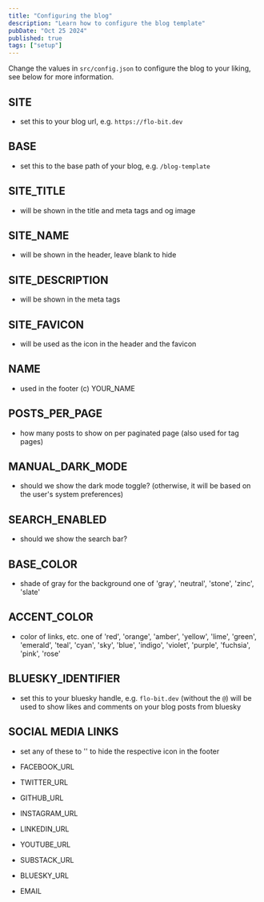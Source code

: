 ```yaml
---
title: "Configuring the blog"
description: "Learn how to configure the blog template"
pubDate: "Oct 25 2024"
published: true
tags: ["setup"]
---
```


Change the values in `src/config.json` to configure the blog to your liking, see below for more information.

## SITE

- set this to your blog url, e.g. `https://flo-bit.dev`

## BASE

- set this to the base path of your blog, e.g. `/blog-template`

## SITE_TITLE

- will be shown in the title and meta tags and og image

## SITE_NAME

- will be shown in the header, leave blank to hide

## SITE_DESCRIPTION

- will be shown in the meta tags

## SITE_FAVICON

- will be used as the icon in the header and the favicon

## NAME

- used in the footer (c) YOUR_NAME

## POSTS_PER_PAGE

- how many posts to show on per paginated page (also used for tag pages)

## MANUAL_DARK_MODE

- should we show the dark mode toggle?
  (otherwise, it will be based on the user's system preferences)

## SEARCH_ENABLED

- should we show the search bar?

## BASE_COLOR

- shade of gray for the background
  one of 'gray', 'neutral', 'stone', 'zinc', 'slate'

## ACCENT_COLOR

- color of links, etc.
  one of 'red', 'orange', 'amber', 'yellow', 'lime', 'green', 'emerald', 'teal',
  'cyan', 'sky', 'blue', 'indigo', 'violet', 'purple', 'fuchsia', 'pink', 'rose'

## BLUESKY_IDENTIFIER

- set this to your bluesky handle, e.g. `flo-bit.dev` (without the `@`) will be used to show likes and comments on your blog posts from bluesky

## SOCIAL MEDIA LINKS

- set any of these to '' to hide the respective icon in the footer

- FACEBOOK_URL
- TWITTER_URL
- GITHUB_URL
- INSTAGRAM_URL
- LINKEDIN_URL
- YOUTUBE_URL
- SUBSTACK_URL
- BLUESKY_URL
- EMAIL
